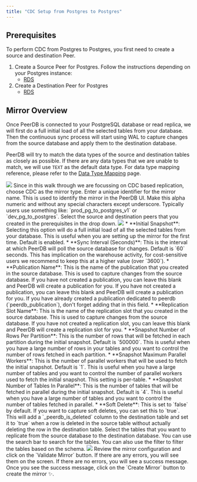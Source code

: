 ```yaml
---
title: "CDC Setup from Postgres to Postgres"
---
```



## Prerequisites

To perform CDC from Postgres to Postgres, you first need to create a source and destination Peer.

1. Create a Source Peer for Postgres. Follow the instructions depending on your Postgres instance:
    * [RDS](/connect/rds_postgres)
2. Create a Destination Peer for Postgres
    * [RDS](/connect/rds_postgres)


## Mirror Overview

Once PeerDB is connected to your PostgreSQL database or read replica, we will first do a full initial load of all the selected tables from your database. Then the continuous sync process will start using WAL to capture changes from the source database and apply them to the destination database.

PeerDB will try to match the data types of the source and destination tables as closely as possible. If there are any data types that we are unable to match, we will use `TEXT` as the default data type. For data type mapping reference, please refer to the [Data Type Mapping](/datatypes/datatye-matrix) page.

<Steps>
    <Step title="Create Mirror Screen">
    <Frame caption="Click on Mirrors tab and then enter new Mirror screen">
        <img src="/images/cdc/new-mirror-1.jpeg" />
    </Frame>
    </Step>
    <Step title="Mirror Type">
    Since in this walk through we are focussing on CDC based replication, choose CDC as the mirror type.
    </Step>
    <Step title="Mirror Name">
    Enter a unique identifier for the mirror name. This is used to identify the mirror in the PeerDB UI. Make this alpha numeric and without any special characters except underscore. Typically users use something like: `prod_pg_to_postgres_v1` or `dev_pg_to_postgres`.
    </Step>
    <Step title="Select Source and Destination Peers">
    Select the source and destination peers that you created in the prerequisites in the drop down.
    <Frame caption="source and destination drop down">
        <img src="/images/cdc/pg-to-pg-cdc-dd.jpeg" />
    </Frame>
    </Step>
    <Step title="Mirror Configuration">
    * **Initial Snapshot**: Selecting this option will do a full initial load of all the selected tables from your database. This is useful when you are setting up the mirror for the first time. Default is enabled.
    * **Sync Interval (Seconds)**: This is the interval at which PeerDB will poll the source database for changes. Default is `60` seconds. This has implication on the warehouse activity, for cost-sensitive users we recommend to keep this at a higher value (over `3600`).
    * **Publication Name**: This is the name of the publication that you created in the source database. This is used to capture changes from the source database. If you have not created a publication, you can leave this blank and PeerDB will create a publication for you.  If you have not created a publication, you can leave this blank and PeerDB will create a publication for you. If you have already created a publication dedicated to peerdb (`peerdb_publication`), don't forget adding that in this field.
    * **Replication Slot Name**: This is the name of the replication slot that you created in the source database. This is used to capture changes from the source database. If you have not created a replication slot, you can leave this blank and PeerDB will create a replication slot for you.
    * **Snapshot Number of Rows Per Partition**: This is the number of rows that will be fetched in each partition during the initial snapshot. Default is `500000`. This is useful when you have a large number of rows in your tables and you want to control the number of rows fetched in each partition.
    * **Snapshot Maximum Parallel Workers**: This is the number of parallel workers that will be used to fetch the initial snapshot. Default is `1`. This is useful when you have a large number of tables and you want to control the number of parallel workers used to fetch the initial snapshot. This setting is per-table.
    * **Snapshot Number of Tables In Parallel**: This is the number of tables that will be fetched in parallel during the initial snapshot. Default is `4`. This is useful when you have a large number of tables and you want to control the number of tables fetched in parallel.
    * **Soft Delete**: This is set to `false` by default. If you want to capture soft deletes, you can set this to `true`. This will add a `_peerdb_is_deleted` column to the destination table and set it to `true` when a row is deleted in the source table without actually deleting the row in the destination table.
    </Step>
    <Step title="Table Selection">
    Select the tables that you want to replicate from the source database to the destination database. You can use the search bar to search for the tables. You can also use the filter to filter the tables based on the schema.
    <Frame caption="Table Selection">
        <img src="/images/cdc/mirror-drop-down.jpeg" />
    </Frame>
    </Step>
    <Step title="Review and Create">
    Review the mirror configuration and click on the `Validate Mirror` button. If there are any errors, you will see them on the screen. If there are no errors, you will see a success message. Once you see the success message, click on the `Create Mirror` button to create the mirror ✨.
    </Step>
</Steps>
